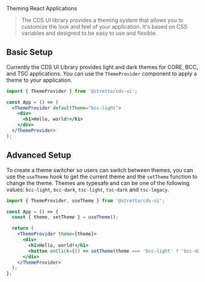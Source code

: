 
<Meta title="Getting Started/Theming" />

<Unstyled>
<PageTemplate>
<HeadingTemplate>Theming React Applications</HeadingTemplate>

> The CDS UI library provides a theming system that allows you to customize the look and feel of your application. It's based on CSS variables and designed to be easy to use and flexible.

## Basic Setup

Currently the CDS UI Library provides light and dark themes for CORE, BCC, and TSC applications. You can use the `ThemeProvider` component to apply a theme to your application.

```jsx
import { ThemeProvider } from '@stretto/cds-ui';

const App = () => (
  <ThemeProvider defaultTheme="bcc-light">
    <div>
      <h1>Hello, world!</h1>
    </div>
  </ThemeProvider>
);
```

## Advanced Setup

To create a theme switcher so users can switch between themes, you can use the `useTheme` hook to get the current theme and the `setTheme` function to change the theme.
Themes are typesafe and can be one of the following values: `bcc-light`, `bcc-dark`, `tsc-light`, `tsc-dark` and `tsc-legacy`.

```jsx
import { ThemeProvider, useTheme } from '@stretto/cds-ui';

const App = () => {
  const { theme, setTheme } = useTheme();

  return (
    <ThemeProvider theme={theme}>
      <div>
        <h1>Hello, world!</h1>
        <button onClick={() => setTheme(theme === 'bcc-light' ? 'bcc-dark' : 'bcc-light')}>Toggle Theme</button>
      </div>
    </ThemeProvider>
  );
};
```

</PageTemplate>
</Unstyled>
